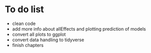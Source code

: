 # To do list {-}

* clean code
* add more info about allEffects and plotting prediction of models
* convert all plots to ggplot
* convert data handling to tidyverse
* finish chapters